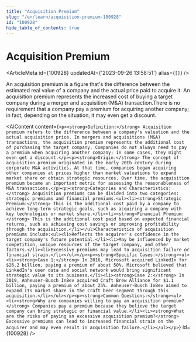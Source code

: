 ```yaml
---
title: "Acquisition Premium"
slug: "/en/learn/acquisition-premium-100928"
id: "100928"
hide_table_of_contents: true
---
```



# Acquisition Premium

<ArticleMeta id={100928} updatedAt={'2023-09-26 13:58:51'} alias={`[]`} />
<div className='border-solid border-b border-t-0 my-4 border-[var(--ifm-color-gray-300)]' />

An acquisition premium is a figure that's the difference between the estimated real value of a company and the actual price paid to acquire it. An acquisition premium represents the increased cost of buying a target company during a merger and acquisition (M&A) transaction.There is no requirement that a company pay a premium for acquiring another company; in fact, depending on the situation, it may even get a discount.

<AIContent content={`<p><strong>Definition:</strong> Acquisition premium refers to the difference between a company's valuation and the actual acquisition price. In mergers and acquisitions (M&A) transactions, the acquisition premium represents the additional cost of purchasing the target company. Companies do not always need to pay a premium when acquiring another company; in some cases, they might even get a discount.</p><p><strong>Origin:</strong> The concept of acquisition premium originated in the early 20th century during corporate M&A activities. At that time, companies began acquiring other companies at prices higher than market valuations to expand market share or obtain strategic resources. Over time, the acquisition premium became an important metric for assessing the reasonableness of M&A transactions.</p><p><strong>Categories and Characteristics:</strong> Acquisition premiums can be divided into two categories: strategic premiums and financial premiums.<ul><li><strong>Strategic Premium:</strong> This is the additional cost paid by a company to achieve long-term strategic goals, such as acquiring a company with key technologies or market share.</li><li><strong>Financial Premium:</strong> This is the additional cost paid based on expected financial returns, such as achieving cost savings or improving profitability through the acquisition.</li></ul>Characteristics of acquisition premiums include:<ul><li>Reflects the acquirer's confidence in the target company's future potential.</li><li>May be influenced by market competition, unique resources of the target company, and other factors.</li><li>Excessive premiums may lead to acquisition failure or financial strain.</li></ul></p><p><strong>Specific Cases:</strong><ul><li><strong>Case 1:</strong> In 2016, Microsoft acquired LinkedIn for $26.2 billion, paying a premium of about 50%. Microsoft believed that LinkedIn's user data and social network would bring significant strategic value to its business.</li><li><strong>Case 2:</strong> In 2019, Anheuser-Busch InBev acquired Craft Brew Alliance for $1.1 billion, paying a premium of about 25%. Anheuser-Busch InBev aimed to expand its market share in the craft beer segment through this acquisition.</li></ul></p><p><strong>Common Questions:</strong><ul><li><strong>Why are companies willing to pay an acquisition premium?</strong> Companies pay a premium because they believe the target company can bring strategic or financial value.</li><li><strong>What are the risks of paying an excessive acquisition premium?</strong> Excessive premiums can lead to increased financial strain on the acquirer and may even result in acquisition failure.</li></ul></p>`} id={100928} />
